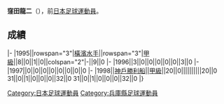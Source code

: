 {{unreferenced|time=2013-07-05T08:38:15+00:00}}
{{Infobox football biography
|name=窪田龍二
|image=
|fullname=窪田龍二
|birth_date={{Birth date and age|1976|7|24}}
|cityofbirth=[[兵庫縣|兵庫縣]]
|countryofbirth=[[日本|日本]]
|position=[[中场|中场]]
|currentclub=
|years=1995-1997<br/>1998
|clubs=[[橫濱水手|橫濱水手]]<br/>[[神戶勝利船|神戶勝利船]]
|caps(goals)=
|nationalyears=
|nationalteam=
|nationalcaps(goals)=
}}
'''窪田龍二'''（{{Bd|1976年|7月24日||}}），前[[日本|日本]][[足球|足球]][[運動員|運動員]]。

==成績==
{{Football player club statistics 1|YYN}}
{{Football player club statistics 2|JPN|YYN}}
|-
|1995||rowspan="3"|[[橫濱水手|橫濱水手]]||rowspan="3"|[[日本職業足球甲級聯賽|甲級]]||8||0||1||0||colspan="2"|-||9||0
|-
|1996||3||0||0||0||0||0||3||0
|-
|1997||0||0||0||0||0||0||0||0
|-
|1998||[[神戶勝利船|神戶勝利船]]||[[日本職業足球甲級聯賽|甲級]]||20||0||||||||||20||0
{{Football player club statistics 3|1|JPN}}31||0||1||0||0||0||32||0
{{Football player club statistics 5}}31||0||1||0||0||0||32||0
|}

{{Japan-sport-bio-stub}}
{{Soccer-player-stub}}
[[Category:日本足球運動員|Category:日本足球運動員]]
[[Category:兵庫縣足球運動員|Category:兵庫縣足球運動員]]